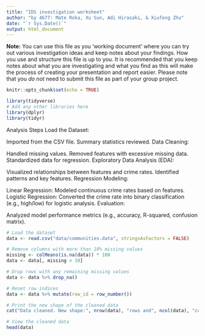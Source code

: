 ```yaml
---
title: "IDS investigation worksheet"
author: "by 4677: Mate Roka, Xu Sun, Adi Hirasaki, & Xiufeng Zhu"
date: "`r Sys.Date()`"
output: html_document
---
```


**Note:** You can use this file as you 'working document' where you can try out various investigation ideas and keep notes about your findings. How you use and structure this file is up to you. It is recommended that you keep notes about what you are investigating and what you find as this will make the process of creating your presentation and report easier. Please note that you _do not_ need to submit this file as part of your group project.



```r
knitr::opts_chunk$set(echo = TRUE)
```


```r
library(tidyverse)
# Add any other libraries here
library(dplyr)
library(tidyr)

```
Analysis Steps
Load the Dataset:

Imported from the CSV file.
Summary statistics reviewed.
Data Cleaning:

Handled missing values.
Removed features with excessive missing data.
Standardized data for regression.
Exploratory Data Analysis (EDA):

Visualized relationships between features and crime rates.
Identified patterns and key features.
Regression Modeling:

Linear Regression:
Modeled continuous crime rates based on features.
Logistic Regression:
Converted the crime rate into binary classification (e.g., high/low) for logistic analysis.
Evaluation:

Analyzed model performance metrics (e.g., accuracy, R-squared, confusion matrix).
```r


# Load the dataset
data <- read.csv("data/communities.data", stringsAsFactors = FALSE)

# Remove columns with more than 10% missing values
missing <- colMeans(is.na(data)) * 100
data <- data[, missing < 10]

# Drop rows with any remaining missing values
data <- data %>% drop_na()

# Reset row indices
data <- data %>% mutate(row_id = row_number())

# Print the new shape of the cleaned data
cat("Data cleaned. New shape:", nrow(data), "rows and", ncol(data), "columns\n")

# View the cleaned data
head(data)




```


